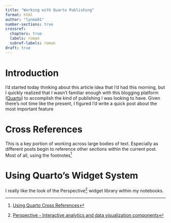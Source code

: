 ```yaml
---
title: "Working with Quarto Publishing"
format: html
author: "lynma01"
number-sections: true
crossref:
  chapters: true
  labels: roman
  subref-labels: roman
draft: true
---
```


# Introduction {#sec-introduction}
I'd started today thinking about this article idea that I'd had this morning, but I quickly realized that I wasn't familiar enough with this blogging platform ([Quarto](https://quarto.org)) to accomplish the kind of publishing I was looking to have. Given there's not time like the present, I figured I'd write a quick post about the most important feature 


# Cross References {#sec-crossref}
This is a key portion of working across large bodies of text. Especially as different posts begin to reference other sections within the current post. Most of all, using the footnotes[^footnotes] 


# Using Quarto's Widget System
I really like the look of the Perspective[^perspective] widget library within my notebooks.

[^perspective]: [Perspective - Interactive analytics and data visualization components](https://perspective.finos.org/)
[^footnotes]: [Using Quarto Cross References](https://quarto.org/docs/authoring/cross-references.html)